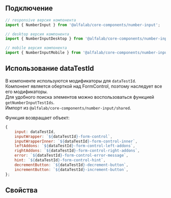 
## Подключение

```jsx
// responsive версия компонента
import { NumberInput } from '@alfalab/core-components/number-input';

// desktop версия компонента
import { NumberInputDesktop } from '@alfalab/core-components/number-input/desktop';

// mobile версия компонента
import { NumberInputMobile } from '@alfalab/core-components/number-input/mobile';
```

## Использование dataTestId

В компоненте используются модификаторы для `dataTestId`.  
Компонент является оберткой над FormControl, поэтому наследует все его модификаторы.  
Для удобного поиска элементов можно воспользоваться функцией `getNumberInputTestIds`.  
Импорт из `@alfalab/core-components/number-input/shared`.

Функция возвращает объект:

```jsx
{
    input: dataTestId,
    inputWrapper: `${dataTestId}-form-control`,
    inputWrapperInner: `${dataTestId}-form-control-inner`,
    leftAddons: `${dataTestId}-form-control-left-addons`,
    rightAddons: `${dataTestId}-form-control-right-addons`,
    error: `${dataTestId}-form-control-error-message`,
    hint: `${dataTestId}-form-control-hint`,
    decrementButton: `${dataTestId}-decrement-button`,
    incrementButton: `${dataTestId}-increment-button`,
};
```

## Свойства

<ArgTypes of={NumberInputResponsive} />
